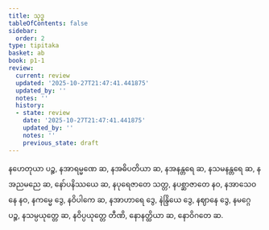 ```yaml
---
title: သုဒ္ဓ
tableOfContents: false
sidebar:
  order: 2
type: tipitaka
basket: ab
book: p1-1
review:
  current: review
  updated: '2025-10-27T21:47:41.441875'
  updated_by: ''
  notes: ''
  history:
  - state: review
    date: '2025-10-27T21:47:41.441875'
    updated_by: ''
    notes: ''
    previous_state: draft
---
```



<ReviewStatus review={frontmatter.review} showDetails={true} />

<HypothesisAnnotation frontmatter={frontmatter} />

<DynamicBreadcrumb />

<Division number="26" book="p1-1" e="ch" v="36" p="457">

<Paragraph number="2511" book="p1-1">
နဟေတုယာ ပဉ္စ, နအာရမ္မဏေ ဆ, နအဓိပတိယာ ဆ, နအနန္တရေ ဆ, နသမနန္တရေ ဆ, နအညမညေ ဆ, နော်ပနိဿယေ ဆ, နပုရေဇာတေ သတ္တ, နပစ္ဆာဇာတေ နဝ, နအာသေဝနေ နဝ, နကမ္မေ ဒွေ, နဝိပါကေ ဆ, နအာဟာရေ ဒွေ, နဲန္ဒြိယေ ဒွေ, နဈာနေ ဒွေ, နမဂ္ဂေ ပဉ္စ, နသမ္ပယုတ္တေ ဆ, နဝိပ္ပယုတ္တေ တီဏိ, နောနတ္ထိယာ ဆ, နောဝိဂတေ ဆ.
</Paragraph>
</Division>